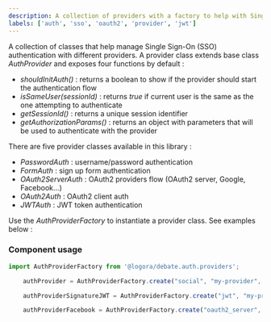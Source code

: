 ```yaml
---
description: A collection of providers with a factory to help with Single Sign-on (SSO) authentication.
labels: ['auth', 'sso', 'oauth2', 'provider', 'jwt']
---
```



A collection of classes that help manage Single Sign-On (SSO) authentication with different providers.
A provider class extends base class _AuthProvider_ and exposes four functions by default :
- _shouldInitAuth()_ : returns a boolean to show if the provider should start the authentication flow
- _isSameUser(sessionId)_ : returns _true_ if current user is the same as the one attempting to authenticate
- _getSessionId()_ : returns a unique session identifier
- _getAuthorizationParams()_ : returns an object with parameters that will be used to authenticate with the provider

There are five provider classes available in this library :
- _PasswordAuth_ : username/password authentication
- _FormAuth_ : sign up form authentication
- _OAuth2ServerAuth_ : OAuth2 providers flow (OAuth2 server, Google, Facebook...)
- _OAuth2Auth_ : OAuth2 client auth
- _JWTAuth_ : JWT token authentication

Use the _AuthProviderFactory_ to instantiate a provider class. See examples below :

### Component usage

```js
import AuthProviderFactory from '@logora/debate.auth.providers';
```

```js
    authProvider = AuthProviderFactory.create("social", "my-provider", "my-assertion", "my-social-provider");

    authProviderSignatureJWT = AuthProviderFactory.create("jwt", "my-provider", "jwt-token");

    authProviderFacebook = AuthProviderFactory.create("oauth2_server", "my-provider", "facebook-authorization-code", "facebook");
```
